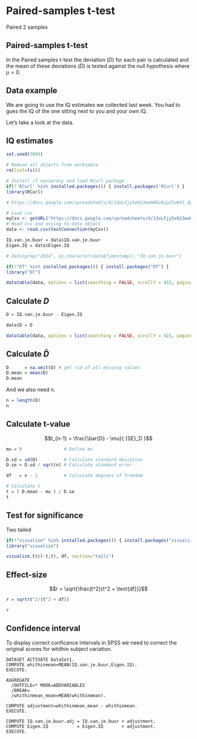 # Paired-samples t-test

Paired 2 samples

## Paired-samples t-test

In the Paired samples t-test the deviation ($D$) for each pair is calculated and the mean of these deviations ($\bar{D}$) is tested against the null hypothesis where $\mu = 0$.

## Data example

We are going to use the IQ estimates we collected last week. You had to gues the IQ of the one sitting next to you and your own IQ.

Let's take a look at the data.

## IQ estimates

```r
set.seed(7845)

# Remove all objects from workspace
rm(list=ls())

# Install if nesserary and load RCurl package
if(!'RCurl' %in% installed.packages()) { install.packages('RCurl') }
library(RCurl)

# https://docs.google.com/spreadsheets/d/13oLFjy5e923weH8bzBipZSvWYS_dpw7B77g5yW_myLg/edit?usp=sharing

# Load csv
myCsv <- getURL("https://docs.google.com/spreadsheets/d/13oLFjy5e923weH8bzBipZSvWYS_dpw7B77g5yW_myLg/export?format=csv&id=13oLFjy5e923weH8bzBipZSvWYS_dpw7B77g5yW_myLg")
# Read csv and assing to data object
data <- read.csv(textConnection(myCsv))

IQ.van.je.buur = data$IQ.van.je.buur
Eigen.IQ = data$Eigen.IQ

# data[grep("2014", as.character(data$Timestamp)),"IQ.van.je.buur"]

if(!"DT" %in% installed.packages()) { install.packages("DT") }
library("DT")
```

```r
datatable(data, options = list(searching = FALSE, scrollY = 415, paging = F, info = F))
```

## Calculate $D$ {.smaller}

```r
D = IQ.van.je.buur - Eigen.IQ
```


```r
data$D = D

datatable(data, options = list(searching = FALSE, scrollY = 415, paging = F, info = F))
```

## Calculate $\bar{D}$

```r
D      = na.omit(D) # get rid of all missing values
D.mean = mean(D)
D.mean
```

And we also need n.

```r
n = length(D)
n
```

## Calculate t-value

$$t_{n-1} = \frac{\bar{D} - \mu}{ {SE}_D }$$

```r
mu = 0                # Define mu

D.sd = sd(D)          # Calculate standard deviation
D.se = D.sd / sqrt(n) # Calculate standard error

df   = n - 1          # Calculate degrees of freedom

# Calculate t
t = ( D.mean - mu ) / D.se
t
```

## Test for significance

Two tailed

```r
if(!"visualize" %in% installed.packages()) { install.packages("visualize") }
library("visualize")

visualize.t(c(-t,t), df, section="tails")
```

## Effect-size

$$r = \sqrt{\frac{t^2}{t^2 + \text{df}}}$$

```r
r = sqrt(t^2/(t^2 + df))

r
```

## Confidence interval {.smaller}

To display correct conficance intervals in SPSS we need to correct the original scores for whithin subject variation.

```{}
DATASET ACTIVATE DataSet1.
COMPUTE whithinmean=MEAN(IQ.van.je.buur,Eigen.IQ).
EXECUTE.

AGGREGATE
  /OUTFILE=* MODE=ADDVARIABLES
  /BREAK=
  /whithinmean_mean=MEAN(whithinmean).

COMPUTE adjustment=whithinmean_mean - whithinmean.
EXECUTE.

COMPUTE IQ.van.je.buur.adj = IQ.van.je.buur + adjustment.
COMPUTE Eigen.IQ           = Eigen.IQ       + adjustment.
EXECUTE.
```